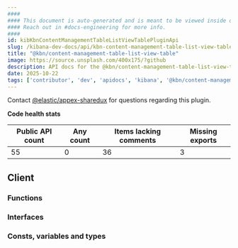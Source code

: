 ```yaml
---
####
#### This document is auto-generated and is meant to be viewed inside our experimental, new docs system.
#### Reach out in #docs-engineering for more info.
####
id: kibKbnContentManagementTableListViewTablePluginApi
slug: /kibana-dev-docs/api/kbn-content-management-table-list-view-table
title: "@kbn/content-management-table-list-view-table"
image: https://source.unsplash.com/400x175/?github
description: API docs for the @kbn/content-management-table-list-view-table plugin
date: 2025-10-22
tags: ['contributor', 'dev', 'apidocs', 'kibana', '@kbn/content-management-table-list-view-table']
---
```




Contact [@elastic/appex-sharedux](https://github.com/orgs/elastic/teams/appex-sharedux) for questions regarding this plugin.

**Code health stats**

| Public API count  | Any count | Items lacking comments | Missing exports |
|-------------------|-----------|------------------------|-----------------|
| 55 | 0 | 36 | 3 |

## Client

### Functions
<DocDefinitionList data={kbnContentManagementTableListViewTableObj.client.functions}/>

### Interfaces
<DocDefinitionList data={kbnContentManagementTableListViewTableObj.client.interfaces}/>

### Consts, variables and types
<DocDefinitionList data={kbnContentManagementTableListViewTableObj.client.misc}/>

